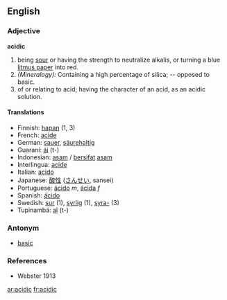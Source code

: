 ==English==
=== Adjective ===
'''acidic'''

# being [[sour]] or having the strength to neutralize alkalis, or turning a blue [[litmus paper]] into red. 
#''(Mineralogy):'' Containing a high percentage of silica; -- opposed to basic.
#of or relating to acid; having the character of an acid, as an acidic solution.

==== Translations ====
* Finnish: [[hapan]] (1, 3)
* French: [[acide]] 
* German: [[sauer]], [[säurehaltig]] 
* Guaraní: [[ái]] (t-)
* Indonesian: [[asam]] / [[sifat|bersifat]] [[asam]]
* Interlingua: [[acide]] 
* Italian: [[acido]] 
* Japanese: [[酸性]] ([[さんせい]], sansei)
* Portuguese: [[ácido]] ''m'', [[ácida]] ''f''
* Spanish: [[ácido]]
* Swedish: [[sur]] (1), [[syrlig]] (1), [[syra-]] (3)
* Tupinambá: [[aî]] (t-)

=== Antonym ===
* [[basic]]

===References===
*Webster 1913

[[ar:acidic]]
[[fr:acidic]]